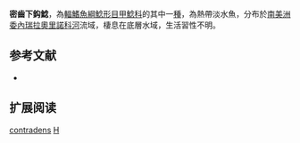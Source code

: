 {{Speciesbox
| name = 密齒下鈎鯰
| image = 
| image_width = 250px
| image_caption = 
| status = NE
| status_system = IUCN3.1
| genus = Hypancistrus
| species = contradens
| authority = Armbruster, Lujan & Taphorn, 2007
| synonyms = 
}} 
'''密齒下鈎鯰'''，為[[輻鰭魚綱|輻鰭魚綱]][[鯰形目|鯰形目]][[甲鯰科|甲鯰科]]的其中一[[種|種]]，為熱帶淡水魚，分布於[[南美洲|南美洲]][[委內瑞拉|委內瑞拉]][[奧里諾科河|奧里諾科河]]流域，棲息在底層水域，生活習性不明。

== 参考文献 ==
*{{FishBase_species|genus=Hypancistrus|species=contradens|year=2014|month=11}}

== 扩展阅读 ==
{{refbegin}}
{{wikispecies-inline|Hypancistrus contradens|密齒下鈎鯰}}
{{refend}}
{{Taxonbar|from=Q3761439}}

[[Category:下鈎鯰屬|contradens]]
[[Category:2007年描述的鱼类|H]]